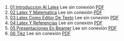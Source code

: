 1. [01 Introduccion Al Latex](https://achalmaedison.netlify.app/programacion-software/latex/2015-07-12-01-introduccion-al-latex) Lee sin conexión [PDF](https://achalmaedison.netlify.app/programacion-software/latex/2015-07-12-01-introduccion-al-latex/index.pdf)
2. [02 Latex Y Matematica](https://achalmaedison.netlify.app/programacion-software/latex/2015-07-13-02-latex-y-matematica) Lee sin conexión [PDF](https://achalmaedison.netlify.app/programacion-software/latex/2015-07-13-02-latex-y-matematica/index.pdf)
3. [03 Latex Como Editor De Texto](https://achalmaedison.netlify.app/programacion-software/latex/2015-07-14-03-latex-como-editor-de-texto) Lee sin conexión [PDF](https://achalmaedison.netlify.app/programacion-software/latex/2015-07-14-03-latex-como-editor-de-texto/index.pdf)
4. [04 Latex Y Referencias](https://achalmaedison.netlify.app/programacion-software/latex/2015-07-15-04-latex-y-referencias) Lee sin conexión [PDF](https://achalmaedison.netlify.app/programacion-software/latex/2015-07-15-04-latex-y-referencias/index.pdf)
5. [05 Presentaciones En Beamer](https://achalmaedison.netlify.app/programacion-software/latex/2015-07-16-05-presentaciones-en-beamer) Lee sin conexión [PDF](https://achalmaedison.netlify.app/programacion-software/latex/2015-07-16-05-presentaciones-en-beamer/index.pdf)
6. [06 Tikz](https://achalmaedison.netlify.app/programacion-software/latex/2015-07-17-06-tikz) Lee sin conexión [PDF](https://achalmaedison.netlify.app/programacion-software/latex/2015-07-17-06-tikz/index.pdf)
